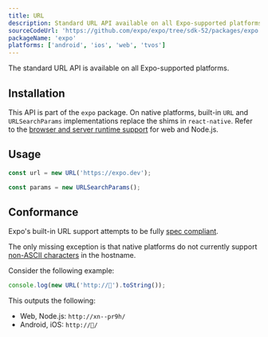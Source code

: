 ```yaml
---
title: URL
description: Standard URL API available on all Expo-supported platforms.
sourceCodeUrl: 'https://github.com/expo/expo/tree/sdk-52/packages/expo'
packageName: 'expo'
platforms: ['android', 'ios', 'web', 'tvos']
---
```


The standard URL API is available on all Expo-supported platforms.

## Installation

This API is part of the `expo` package. On native platforms, built-in `URL` and `URLSearchParams` implementations replace the shims in `react-native`. Refer to the [browser and server runtime support](https://caniuse.com/url) for web and Node.js.

## Usage

```js
const url = new URL('https://expo.dev');

const params = new URLSearchParams();
```

## Conformance

Expo's built-in URL support attempts to be fully [spec compliant](https://developer.mozilla.org/en-US/docs/Web/API/URL).

The only missing exception is that native platforms do not currently support [non-ASCII characters](https://unicode.org/reports/tr46/) in the hostname.

Consider the following example:

```js
console.log(new URL('http://🥓').toString());
```

This outputs the following:

- Web, Node.js: `http://xn--pr9h/`
- Android, iOS: `http://🥓/`
